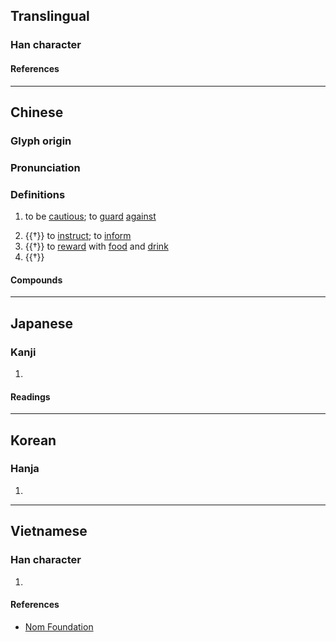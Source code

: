 {{character info/new}}
==Translingual==

===Han character===
{{Han char|rn=81|rad=比|as=05|sn=9|four=21331|canj=PPPH|ids=⿱比必}}

====References====
{{Han ref|kx=0591.040|dkj=16750|dj=0983.050|hdz=21418.030|uh=6BD6}}

----

==Chinese==
{{zh-forms}}

===Glyph origin===
{{Han etym}}

===Pronunciation===
{{zh-pron
|m=bì
|c=bei3
|mn=pì
|mc=y
|oc=y
|ma=
|cat=v,a
}}

===Definitions===
{{zh-hanzi}}

# {{lb|zh|literary}} to be [[cautious]]; to [[guard]] [[against]]
# {{†}} to [[instruct]]; to [[inform]]
# {{†}} to [[reward]] with [[food]] and [[drink]]
# {{†}} {{zh-alt-form|泌|tr=bì|[[gushing]]; [[flowing]] (of [[spring]] [[water]])}}

====Compounds====
{{zh-der|小毖|劼毖|毖泉|懲前毖後|懲毖|毖祀}}

----

==Japanese==

===Kanji===
{{ja-kanji|grade=|rs=比05}}

# {{rfdef|ja|sort=比05}}

====Readings====
{{ja-readings
|on=ひ
|kun=つつしむ
}}

----

==Korean==

===Hanja===
{{ko-hanja|비}}

# {{rfdef|ko|sort=比05}}

----

==Vietnamese==

===Han character===
{{vi-readings|rs=比05|reading=bí}}

# {{rfdef|vi|sort=比05}}

====References====
* [http://nomfoundation.org/common/nom_details.php?codepoint=6bd6 Nom Foundation]
